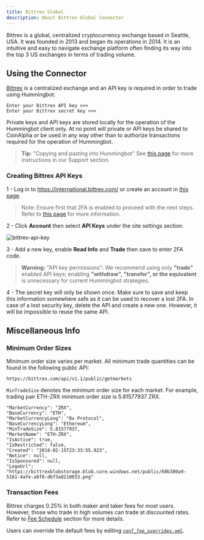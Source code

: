 ```yaml
---
title: Bittrex Global
description: About Bittrex Global Connecter
---
```


Bittrex is a global, centralized cryptocurrency exchange based in Seattle, USA. It was founded in 2013 and began its operations in 2014. It is an intuitive and easy to navigate exchange platform often finding its way into the top 3 US exchanges in terms of trading volume.

## Using the Connector

[Bittrex](https://international.bittrex.com/) is a centralized exchange and an API key is required in order to trade using Hummingbot.

```
Enter your Bittrex API key >>>
Enter your Bittrex secret key >>>
```

Private keys and API keys are stored locally for the operation of the Hummingbot client only. At no point will private or API keys be shared to CoinAlpha or be used in any way other than to authorize transactions required for the operation of Hummingbot.

> **Tip:** "Copying and pasting into Hummingbot" See [this page](/intro/support/#paste-items-from-clipboard-in-putty) for more instructions in our Support section.

### Creating Bittrex API Keys

1 - Log in to https://international.bittrex.com/ or create an account in [this page](https://international.bittrex.com/account/register).

> Note: Ensure first that 2FA is enabled to proceed with the next steps. Refer to [this page](https://bittrex.zendesk.com/hc/en-us/articles/115000198612-Two-Factor-Authentication-2FA-) for more information.

2 - Click **Account** then select **API Keys** under the site settings section.

![bittrex-api-key](/img/bittrex_api_key.png)

3 - Add a new key, enable **Read Info** and **Trade** then save to enter 2FA code.

> **Warning:** "API key permissions": We recommend using only **"trade"** enabled API keys; enabling **"withdraw", "transfer", or the equivalent** is unnecessary for current Hummingbot strategies.

4 - The secret key will only be shown once. Make sure to save and keep this information somewhere safe as it can be used to recover a lost 2FA. In case of a lost security key, delete the API and create a new one. However, it will be impossible to reuse the same API.

## Miscellaneous Info

### Minimum Order Sizes

Minimum order size varies per market. All minimum trade quantities can be found in the following public API:

```
https://bittrex.com/api/v1.1/public/getmarkets
```

`MinTradeSize` denotes the minimum order size for each market. For example, trading pair ETH-ZRX minimum order size is 5.81577937 ZRX.

```
"MarketCurrency": "ZRX",
"BaseCurrency": "ETH",
"MarketCurrencyLong": "0x Protocol",
"BaseCurrencyLong": "Ethereum",
"MinTradeSize": 5.81577937,
"MarketName": "ETH-ZRX",
"IsActive": true,
"IsRestricted": false,
"Created": "2018-02-15T23:33:55.923",
"Notice": null,
"IsSponsored": null,
"LogoUrl": "https://bittrexblobstorage.blob.core.windows.net/public/60b380a9-5161-4afe-a8f8-dbf3a8210033.png"
```

### Transaction Fees

Bittrex charges 0.25% in both maker and taker fees for most users. However, those who trade in high volumes can trade at discounted rates. Refer to [Fee Schedule](https://bittrex.zendesk.com/hc/en-us/articles/115000199651-What-fees-does-Bittrex-charge-/) section for more details.

Users can override the default fees by editing [`conf_fee_overrides.yml`](/operation/adv-command-ref/#fee-override).
